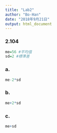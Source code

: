 ```yaml
---
title: "Lab2"
author: "Bo-Han"
date: "2018年9月21日"
output: html_document
---
```

### 2.104
```r
me=56 #平均值
sd=2 #標準差
```

### a.
```r
me-2*sd
```
### b.
```r
me+2*sd
```
### c.
```r
me+sd
```